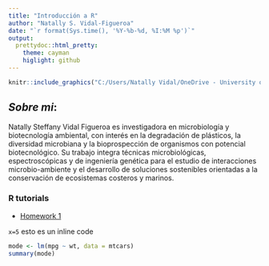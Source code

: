 ```yaml
---
title: "Introducción a R"
author: "Natally S. Vidal-Figueroa"
date: "`r format(Sys.time(), '%Y-%b-%d, %I:%M %p')`"
output:
  prettydoc::html_pretty:
    theme: cayman
    higlight: github
---
```



```r
knitr::include_graphics("C:/Users/Natally Vidal/OneDrive - University of Puerto Rico/datos de R/imagen poster.jpg")
```

## _Sobre mi_:

 Natally Steffany Vidal Figueroa es investigadora en microbiología y biotecnología ambiental, con interés en la degradación de plásticos, la diversidad microbiana y la bioprospección de organismos con potencial biotecnológico. Su trabajo integra técnicas microbiológicas, espectroscópicas y de ingeniería genética para el estudio de interacciones microbio-ambiente y el desarrollo de soluciones sostenibles orientadas a la conservación de ecosistemas costeros y marinos.


### R tutorials

 + [Homework 1]( "C:\Users\Natally Vidal\OneDrive - University of Puerto Rico\datos de R\class-R-introduction\homework1.html")



`x=5` esto es un inline code 



```r
mode <- lm(mpg ~ wt, data = mtcars)
summary(mode)
```



